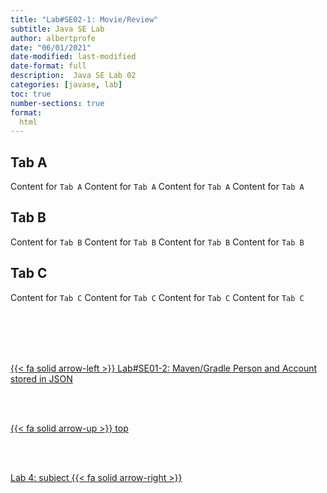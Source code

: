 ```yaml
---
title: "Lab#SE02-1: Movie/Review"
subtitle: Java SE Lab
author: albertprofe
date: "06/01/2021"
date-modified: last-modified
date-format: full
description:  Java SE Lab 02
categories: [javase, lab]
toc: true
number-sections: true
format:
  html
---
```



::: {.panel-tabset}

## Tab A

Content for `Tab A`
Content for `Tab A`
Content for `Tab A`
Content for `Tab A`

## Tab B

Content for `Tab B`
Content for `Tab B`
Content for `Tab B`
Content for `Tab B`

## Tab C

Content for `Tab C`
Content for `Tab C`
Content for `Tab C`
Content for `Tab C`

:::


<!--- navLinks -->
<br><br>
<div class=row>
<br>
<div class='column left previous'>
<br>
[{{< fa solid arrow-left >}} Lab#SE01-2: Maven/Gradle Person and Account stored in JSON ](/javase/selab1-2.qmd)
<br>
</div>
<br>
<div class='column center'>
<br>
[{{< fa solid arrow-up >}} top](#top)
<br>
</div>
<br>
<div class='column right next'>
<br>
[Lab 4: subject  {{< fa solid arrow-right >}}](/javase/selab4.qmd)
<br>
</div>
<br>
</div>
